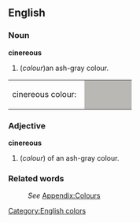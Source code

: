 ==English==
[[Category:English colors]]

===Noun===
'''cinereous'''
#(''colour'')an ash-gray colour.
<table><tr><td>cinereous colour: &nbsp;</td>
<td bgcolor="#B9B8B5" width="80">&nbsp; </td></tr></table>

===Adjective===
'''cinereous'''
#(''colour'') of an ash-gray colour.

===Related words===
:''See'' [[Wiktionary_Appendix:Colours|Appendix:Colours]]